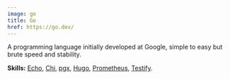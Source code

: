 ```yaml
---
image: go
title: Go
href: https://go.dev/
---
```


A programming language initially developed at Google, simple to easy but brute speed and stability.

<!-- prettier-ignore-start -->
<span class="block mt-1">
  <strong class="font-medium">Skills:</strong>
  <a 
    class="link" 
    href="https://echo.labstack.com/"
    title="Echo"
    aria-label="Echo"
    target="_blank"
    rel="noreferrer"
  >Echo</a>,
  <a 
    class="link" 
    href="https://go-chi.io/#/"
    title="Chi"
    aria-label="Chi"
    target="_blank"
    rel="noreferrer"
  >Chi</a>,
  <a 
    class="link" 
    href="https://github.com/jackc/pgx"
    title="pgx"
    aria-label="pgx"
    target="_blank"
    rel="noreferrer"
  >pgx</a>,
  <a 
    class="link" 
    href="https://gohugo.io/"
    title="Hugo"
    aria-label="Hugo"
    target="_blank"
    rel="noreferrer"
  >Hugo</a>,
  <a 
    class="link" 
    href="https://prometheus.io/"
    title="Prometheus"
    aria-label="Prometheus"
    target="_blank"
    rel="noreferrer"
  >Prometheus</a>,
  <a 
    class="link" 
    href="https://github.com/stretchr/testify/"
    title="Testify"
    aria-label="Testify"
    target="_blank"
    rel="noreferrer"
  >Testify</a>.
</span>
<!-- prettier-ignore-end -->
